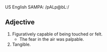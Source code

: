 US English SAMPA: /pALp@bL:/

==Adjective==
#Figuratively capable of being touched or felt.
#*The fear in the air was palpable.
#Tangible.